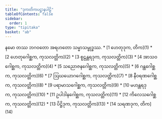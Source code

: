 ```yaml
---
title: "ဒုကတိကပဋ္ဌာနပါဠိ"
tableOfContents: false
sidebar:
  order: 1
type: "tipitaka"
basket: "ab"
---
```


<Paragraph number="1" type="center">
နမော တဿ ဘဂဝတော အရဟတော သမ္မာသမ္ဗုဒ္ဓဿ.

</Paragraph>

<TableOfContents>
* [1 ဟေတုဒုက, တိက](1)
* [2 ဟေတုဂေါစ္ဆက, ကုသလတ္တိက](2)
* [3 စူဠန္တရဒုက, ကုသလတ္တိက](3)
* [4 အာသဝဂေါစ္ဆက, ကုသလတ္တိက](4)
* [5 သညောဇနဂေါစ္ဆက, ကုသလတ္တိက](5)
* [6 ဂန္ထဂေါစ္ဆက, ကုသလတ္တိက](6)
* [7 ဩဃယောဂဂေါစ္ဆက, ကုသလတ္တိက](7)
* [8 နီဝရဏဂေါစ္ဆက, ကုသလတ္တိက](8)
* [9 ပရာမာသဂေါစ္ဆက, ကုသလတ္တိက](9)
* [10 မဟန္တရဒုက, ကုသလတ္တိက](10)
* [11 ဥပါဒါနဂေါစ္ဆက, ကုသလတ္တိက](11)
* [12 ကိလေသဂေါစ္ဆက, ကုသလတ္တိက](12)
* [13 ပိဋ္ဌိဒုက, ကုသလတ္တိက](13)
* [14 သရဏဒုက, တိက](14)
</TableOfContents>